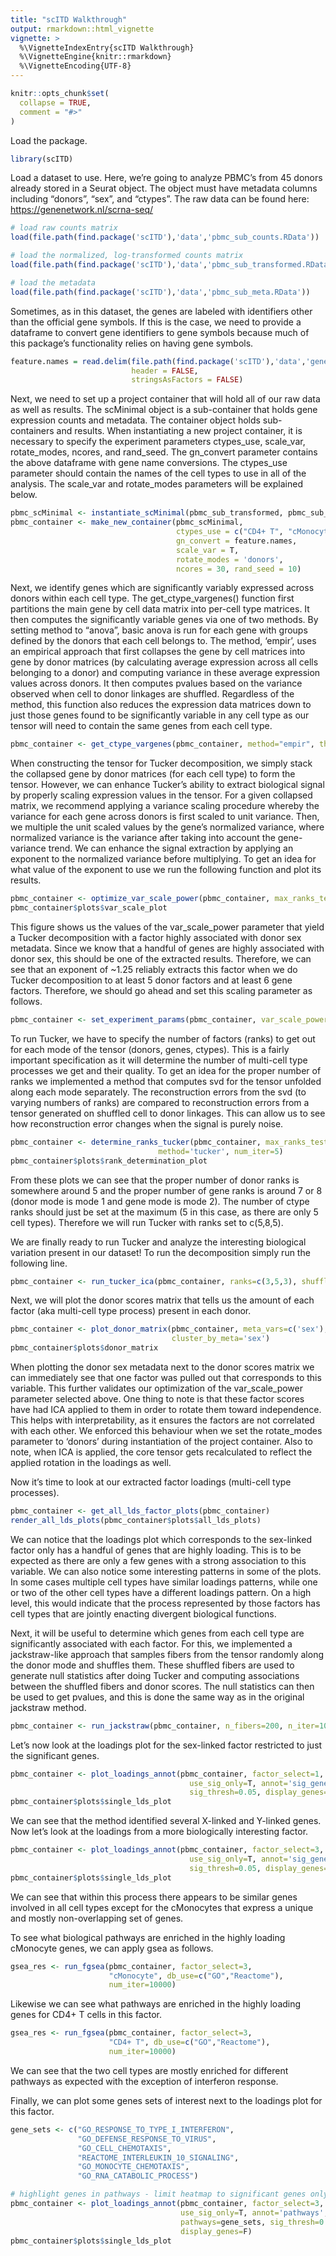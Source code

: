 ```yaml
---
title: "scITD Walkthrough"
output: rmarkdown::html_vignette
vignette: >
  %\VignetteIndexEntry{scITD Walkthrough}
  %\VignetteEngine{knitr::rmarkdown}
  %\VignetteEncoding{UTF-8}
---
```



```r
knitr::opts_chunk$set(
  collapse = TRUE,
  comment = "#>"
)
```

Load the package.
```r
library(scITD)
```

Load a dataset to use. Here, we're going to analyze PBMC's from 45 donors already stored in a Seurat object. The object must have metadata columns including "donors", "sex", and "ctypes". The raw data can be found here: <https://genenetwork.nl/scrna-seq/>

```r
# load raw counts matrix
load(file.path(find.package('scITD'),'data','pbmc_sub_counts.RData'))

# load the normalized, log-transformed counts matrix
load(file.path(find.package('scITD'),'data','pbmc_sub_transformed.RData'))

# load the metadata
load(file.path(find.package('scITD'),'data','pbmc_sub_meta.RData'))
```

Sometimes, as in this dataset, the genes are labeled with identifiers other than the official gene symbols. If this is the case, we need to provide a dataframe to convert gene identifiers to gene symbols because much of this package's functionality relies on having gene symbols.

```r
feature.names = read.delim(file.path(find.package('scITD'),'data','genes.tsv'),
                           header = FALSE,
                           stringsAsFactors = FALSE)
```

Next, we need to set up a project container that will hold all of our raw data as well as results. The scMinimal object is a sub-container that holds gene expression counts and metadata. The container object holds sub-containers and results. When instantiating a new project container, it is necessary to specify the experiment parameters ctypes_use, scale_var, rotate_modes, ncores, and rand_seed. The gn_convert parameter contains the above dataframe with gene name conversions. The ctypes_use parameter should contain the names of the cell types to use in all of the analysis. The scale_var and rotate_modes parameters will be explained below.

```r
pbmc_scMinimal <- instantiate_scMinimal(pbmc_sub_transformed, pbmc_sub_counts, pbmc_sub_meta)
pbmc_container <- make_new_container(pbmc_scMinimal,
                                     ctypes_use = c("CD4+ T", "cMonocyte", "CD56(dim) NK"),
                                     gn_convert = feature.names,
                                     scale_var = T,
                                     rotate_modes = 'donors',
                                     ncores = 30, rand_seed = 10)
```
                           
Next, we identify genes which are significantly variably expressed across donors within each cell type. The get_ctype_vargenes() function first partitions the main gene by cell data matrix into per-cell type matrices. It then computes the significantly variable genes via one of two methods. By setting method to "anova", basic anova is run for each gene with groups defined by the donors that each cell belongs to. The method, 'empir', uses an empirical approach that first collapses the gene by cell matrices into gene by donor matrices (by calculating average expression across all cells belonging to a donor) and computing variance in these average expression values across donors. It then computes pvalues based on the variance observed when cell to donor linkages are shuffled. Regardless of the method, this function also reduces the expression data matrices down to just those genes found to be significantly variable in any cell type as our tensor will need to contain the same genes from each cell type.

```r
pbmc_container <- get_ctype_vargenes(pbmc_container, method="empir", thresh=0.01)
```

When constructing the tensor for Tucker decomposition, we simply stack the collapsed gene by donor matrices (for each cell type) to form the tensor. However, we can enhance Tucker's ability to extract biological signal by properly scaling expression values in the tensor. For a given collapsed matrix, we recommend applying a variance scaling procedure whereby the variance for each gene across donors is first scaled to unit variance. Then, we multiple the unit scaled values by the gene's normalized variance, where normalized variance is the variance after taking into account the gene-variance trend. We can enhance the signal extraction by applying an exponent to the normalized variance before multiplying. To get an idea for what value of the exponent to use we run the following function and plot its results.

```r
pbmc_container <- optimize_var_scale_power(pbmc_container, max_ranks_test=c(6,10,3))
pbmc_container$plots$var_scale_plot
```

This figure shows us the values of the var_scale_power parameter that yield a Tucker decomposition with a factor highly associated with donor sex metadata. Since we know that a handful of genes are highly associated with donor sex, this should be one of the extracted results. Therefore, we can see that an exponent of ~1.25 reliably extracts this factor when we do Tucker decomposition to at least 5 donor factors and at least 6 gene factors. Therefore, we should go ahead and set this scaling parameter as follows.

```r
pbmc_container <- set_experiment_params(pbmc_container, var_scale_power = 1.25)
```

To run Tucker, we have to specify the number of factors (ranks) to get out for each mode of the tensor (donors, genes, ctypes). This is a fairly important specification as it will determine the number of multi-cell type processes we get and their quality. To get an idea for the proper number of ranks we implemented a method that computes svd for the tensor unfolded along each mode separately. The reconstruction errors from the svd (to varying numbers of ranks) are compared to reconstruction errors from a tensor generated on shuffled cell to donor linkages. This can allow us to see how reconstruction error changes when the signal is purely noise.

```r
pbmc_container <- determine_ranks_tucker(pbmc_container, max_ranks_test=c(6,10,3),
                                 method='tucker', num_iter=5)
pbmc_container$plots$rank_determination_plot
```

From these plots we can see that the proper number of donor ranks is somewhere around 5 and the proper number of gene ranks is around 7 or 8 (donor mode is mode 1 and gene mode is mode 2). The number of ctype ranks should just be set at the maximum (5 in this case, as there are only 5 cell types). Therefore we will run Tucker with ranks set to c(5,8,5).

We are finally ready to run Tucker and analyze the interesting biological variation present in our dataset!
To run the decomposition simply run the following line.

```r
pbmc_container <- run_tucker_ica(pbmc_container, ranks=c(3,5,3), shuffle=F)
```

Next, we will plot the donor scores matrix that tells us the amount of each factor (aka multi-cell type process) present in each donor.

```r
pbmc_container <- plot_donor_matrix(pbmc_container, meta_vars=c('sex'),
                                    cluster_by_meta='sex')
pbmc_container$plots$donor_matrix
```

When plotting the donor sex metadata next to the donor scores matrix we can immediately see that one factor was pulled out that corresponds to this variable. This further validates our optimization of the var_scale_power parameter selected above. One thing to note is that these factor scores have had ICA applied to them in order to rotate them toward independence. This helps with interpretability, as it ensures the factors are not correlated with each other. We enforced this behaviour when we set the rotate_modes parameter to 'donors' during instantiation of the project container. Also to note, when ICA is applied, the core tensor gets recalculated to reflect the applied rotation in the loadings as well.

Now it's time to look at our extracted factor loadings (multi-cell type processes).

```r
pbmc_container <- get_all_lds_factor_plots(pbmc_container)
render_all_lds_plots(pbmc_container$plots$all_lds_plots)
```

We can notice that the loadings plot which corresponds to the sex-linked factor only has a handful of genes that are highly loading. This is to be expected as there are only a few genes with a strong association to this variable. We can also notice some interesting patterns in some of the plots. In some cases multiple cell types have similar loadings patterns, while one or two of the other cell types have a different loadings pattern. On a high level, this would indicate that the process represented by those factors has cell types that are jointly enacting divergent biological functions.

Next, it will be useful to determine which genes from each cell type are significantly associated with each factor. For this, we implemented a jackstraw-like approach that samples fibers from the tensor randomly along the donor mode and shuffles them. These shuffled fibers are used to generate null statistics after doing Tucker and computing associations between the shuffled fibers and donor scores. The null statistics can then be used to get pvalues, and this is done the same way as in the original jackstraw method.

```r
pbmc_container <- run_jackstraw(pbmc_container, n_fibers=200, n_iter=1000)

```

Let's now look at the loadings plot for the sex-linked factor restricted to just the significant genes.

```r
pbmc_container <- plot_loadings_annot(pbmc_container, factor_select=1,
                                        use_sig_only=T, annot='sig_genes',
                                        sig_thresh=0.05, display_genes=T)
pbmc_container$plots$single_lds_plot
```

We can see that the method identified several X-linked and Y-linked genes. Now let's look at the loadings from a more biologically interesting factor.

```r
pbmc_container <- plot_loadings_annot(pbmc_container, factor_select=3,
                                        use_sig_only=T, annot='sig_genes',
                                        sig_thresh=0.05, display_genes=F)
pbmc_container$plots$single_lds_plot
```

We can see that within this process there appears to be similar genes involved in all cell types except for the cMonocytes that express a unique and mostly non-overlapping set of genes.

To see what biological pathways are enriched in the highly loading cMonocyte genes, we can apply gsea as follows.

```r
gsea_res <- run_fgsea(pbmc_container, factor_select=3,
                      "cMonocyte", db_use=c("GO","Reactome"),
                      num_iter=10000)
```

Likewise we can see what pathways are enriched in the highly loading genes for CD4+ T cells in this factor.

```r
gsea_res <- run_fgsea(pbmc_container, factor_select=3,
                      "CD4+ T", db_use=c("GO","Reactome"),
                      num_iter=10000)
```

We can see that the two cell types are mostly enriched for different pathways as expected with the exception of interferon response.

Finally, we can plot some genes sets of interest next to the loadings plot for this factor.

```r
gene_sets <- c("GO_RESPONSE_TO_TYPE_I_INTERFERON",
               "GO_DEFENSE_RESPONSE_TO_VIRUS",
               "GO_CELL_CHEMOTAXIS",
               "REACTOME_INTERLEUKIN_10_SIGNALING",
               "GO_MONOCYTE_CHEMOTAXIS",
               "GO_RNA_CATABOLIC_PROCESS")

# highlight genes in pathways - limit heatmap to significant genes only
pbmc_container <- plot_loadings_annot(pbmc_container, factor_select=3,
                                      use_sig_only=T, annot='pathways',
                                      pathways=gene_sets, sig_thresh=0.05,
                                      display_genes=F)
pbmc_container$plots$single_lds_plot
```


